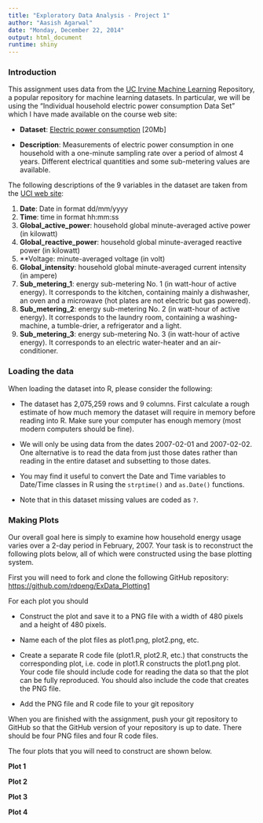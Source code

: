 ```yaml
---
title: "Exploratory Data Analysis - Project 1"
author: "Aasish Agarwal"
date: "Monday, December 22, 2014"
output: html_document
runtime: shiny
---
```

### Introduction

This assignment uses data from the [UC Irvine Machine Learning](http://archive.ics.uci.edu/ml/) Repository, a popular repository for machine learning datasets. In particular, we will be using the "Individual household electric power consumption Data Set" which I have made available on the course web site:

* **Dataset**: [Electric power consumption](https://d396qusza40orc.cloudfront.net/exdata%2Fdata%2Fhousehold_power_consumption.zip) [20Mb]

* **Description**: Measurements of electric power consumption in one household with a one-minute sampling rate over a period of almost 4 years. Different electrical quantities and some sub-metering values are available.

  
The following descriptions of the 9 variables in the dataset are taken from the [UCI web site](https://archive.ics.uci.edu/ml/datasets/Individual+household+electric+power+consumption):

1. **Date**: Date in format dd/mm/yyyy
1. **Time**: time in format hh:mm:ss
1. **Global_active_power**: household global minute-averaged active power (in kilowatt)
1. **Global_reactive_power**: household global minute-averaged reactive power (in kilowatt)
1. **Voltage: minute-averaged voltage (in volt)
1. **Global_intensity**: household global minute-averaged current intensity (in ampere)
1. **Sub_metering_1**: energy sub-metering No. 1 (in watt-hour of active energy). It corresponds to the kitchen, containing mainly a dishwasher, an oven and a microwave (hot plates are not electric but gas powered).
1. **Sub_metering_2**: energy sub-metering No. 2 (in watt-hour of active energy). It corresponds to the laundry room, containing a washing-machine, a tumble-drier, a refrigerator and a light.
1. **Sub_metering_3**: energy sub-metering No. 3 (in watt-hour of active energy). It corresponds to an electric water-heater and an air-conditioner.

### Loading the data

When loading the dataset into R, please consider the following:

* The dataset has 2,075,259 rows and 9 columns. First calculate a rough estimate of how much memory the dataset will require in memory before reading into R. Make sure your computer has enough memory (most modern computers should be fine).

* We will only be using data from the dates 2007-02-01 and 2007-02-02. One alternative is to read the data from just those dates rather than reading in the entire dataset and subsetting to those dates.

* You may find it useful to convert the Date and Time variables to Date/Time classes in R using the `strptime()` and `as.Date()` functions.

* Note that in this dataset missing values are coded as `?`.

### Making Plots

Our overall goal here is simply to examine how household energy usage varies over a 2-day period in February, 2007. Your task is to reconstruct the following plots below, all of which were constructed using the base plotting system.


First you will need to fork and clone the following GitHub repository: [https://github.com/rdpeng/ExData_Plotting1](https://github.com/rdpeng/ExData_Plotting1)


For each plot you should

* Construct the plot and save it to a PNG file with a width of 480 pixels and a height of 480 pixels.

* Name each of the plot files as plot1.png, plot2.png, etc.

* Create a separate R code file (plot1.R, plot2.R, etc.) that constructs the corresponding plot, i.e. code in plot1.R constructs the plot1.png plot. Your code file should include code for reading the data so that the plot can be fully reproduced. You should also include the code that creates the PNG file.

* Add the PNG file and R code file to your git repository


When you are finished with the assignment, push your git repository to GitHub so that the GitHub version of your repository is up to date. There should be four PNG files and four R code files.


The four plots that you will need to construct are shown below.

**Plot 1**

**Plot 2**

**Plot 3**

**Plot 4**

